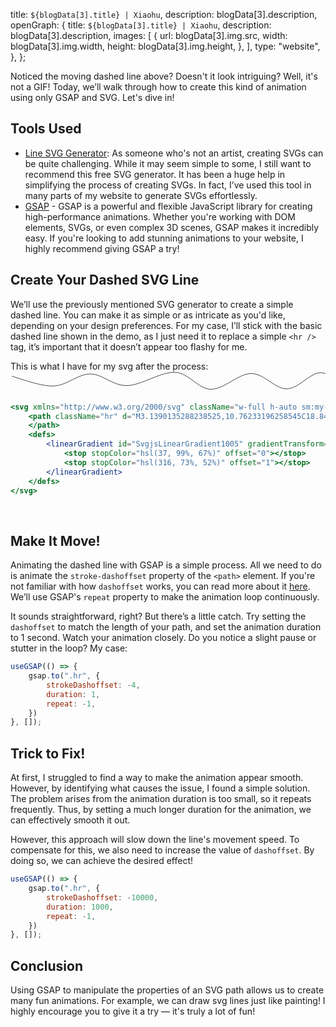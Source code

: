 
  title: `${blogData[3].title} | Xiaohu`,
  description: blogData[3].description,
  openGraph: {
    title: `${blogData[3].title} | Xiaohu`,
    description: blogData[3].description,
    images: [
      {
        url: blogData[3].img.src,
        width: blogData[3].img.width,
        height: blogData[3].img.height,
      },
    ],
    type: "website",
  },
};

<ExampleOne />

Noticed the moving dashed line above? Doesn't it look intriguing? Well, it's not a GIF! Today, we’ll walk through how to create this kind of animation using only GSAP and SVG. Let's dive in!

## Tools Used
- [Line SVG Generator](https://www.fffuel.co/llline/): As someone who's not an artist, creating SVGs can be quite challenging. While it may seem simple to some, I still want to recommend this free SVG generator. It has been a huge help in simplifying the process of creating SVGs. In fact, I’ve used this tool in many parts of my website to generate SVGs effortlessly.
- [GSAP](https://greensock.com/gsap) - GSAP is a powerful and flexible JavaScript library for creating high-performance animations. Whether you're working with DOM elements, SVGs, or even complex 3D scenes, GSAP makes it incredibly easy. If you're looking to add stunning animations to your website, I highly recommend giving GSAP a try!

## Create Your Dashed SVG Line

We’ll use the previously mentioned SVG generator to create a simple dashed line. You can make it as simple or as intricate as you'd like, depending on your design preferences. For my case, I’ll stick with the basic dashed line shown in the demo, as I just need it to replace a simple `<hr />` tag, it’s important that it doesn’t appear too flashy for me.

This is what I have for my svg after the process:
<svg xmlns="http://www.w3.org/2000/svg" className="w-full h-auto sm:my-6 md:my-8 lg:my-10" viewBox="0 0 700 50">
  <path d="M3.1390135288238525,10.76233196258545C18.843049151897432,14.421524667739869,65.93721735239029,33.20179315090179,95.51569366455078,32.28699493408203C125.09416997671127,31.37219671726227,149.38117317199706,5.533632202148437,177.1300506591797,5.381165981292725C204.8789281463623,5.228699760437012,226.72644790649414,32.0000003027916,258.744384765625,31.390134811401367C290.7623216247558,30.78026932001114,333.75785064697266,0.4215246295928956,365.4708557128906,1.7937219142913818C397.1838607788086,3.165919198989868,416.4753268432617,39.004484436511994,445.2914733886719,39.461883544921875C474.10761993408204,39.919282653331756,506.3139181518555,4.636771450042724,534.9776000976562,4.484304904937744C563.6412820434571,4.331838359832764,587.6771551513672,38.869954240322116,613.9013671875,38.56502151489258C640.1255792236328,38.26008878946304,664.9955194091797,2.8430488872528077,689.2376708984375,2.6905829906463623C713.4798223876953,2.538117094039917,738.5112280273438,37.36323057413101,756.5022583007812,37.66816329956055C774.4932885742187,37.973096024990085,788.5112103271484,10.12556083202362,795.0672607421875,4.484304904937744" fill="none" strokeWidth="2" stroke="url(&quot;#SvgjsLinearGradient1005&quot;)" strokeLinecap="round" strokeDasharray="4 6" strokeOpacity="0.67">
  </path>
  <defs>
    <linearGradient id="SvgjsLinearGradient1005" gradientTransform="rotate(249, 0.5, 0.5)">
      <stop stopColor="hsl(37, 99%, 67%)" offset="0"></stop>
      <stop stopColor="hsl(316, 73%, 52%)" offset="1"></stop>
    </linearGradient>
  </defs>
</svg>
```jsx
<svg xmlns="http://www.w3.org/2000/svg" className="w-full h-auto sm:my-6 md:my-8 lg:my-10" viewBox="0 0 700 50">
    <path className="hr" d="M3.1390135288238525,10.76233196258545C18.843049151897432,14.421524667739869,65.93721735239029,33.20179315090179,95.51569366455078,32.28699493408203C125.09416997671127,31.37219671726227,149.38117317199706,5.533632202148437,177.1300506591797,5.381165981292725C204.8789281463623,5.228699760437012,226.72644790649414,32.0000003027916,258.744384765625,31.390134811401367C290.7623216247558,30.78026932001114,333.75785064697266,0.4215246295928956,365.4708557128906,1.7937219142913818C397.1838607788086,3.165919198989868,416.4753268432617,39.004484436511994,445.2914733886719,39.461883544921875C474.10761993408204,39.919282653331756,506.3139181518555,4.636771450042724,534.9776000976562,4.484304904937744C563.6412820434571,4.331838359832764,587.6771551513672,38.869954240322116,613.9013671875,38.56502151489258C640.1255792236328,38.26008878946304,664.9955194091797,2.8430488872528077,689.2376708984375,2.6905829906463623C713.4798223876953,2.538117094039917,738.5112280273438,37.36323057413101,756.5022583007812,37.66816329956055C774.4932885742187,37.973096024990085,788.5112103271484,10.12556083202362,795.0672607421875,4.484304904937744" fill="none" strokeWidth="2" stroke="url(&quot;#SvgjsLinearGradient1005&quot;)" strokeLinecap="round" strokeDasharray="4 6" strokeOpacity="0.67">
    </path>
    <defs>
        <linearGradient id="SvgjsLinearGradient1005" gradientTransform="rotate(249, 0.5, 0.5)">
            <stop stopColor="hsl(37, 99%, 67%)" offset="0"></stop>
            <stop stopColor="hsl(316, 73%, 52%)" offset="1"></stop>
        </linearGradient>
    </defs>
</svg>
```
<br />
<BlogTip text={"I added a class called `hr` for the svg path, so that we can animate it later!"} />

## Make It Move!

Animating the dashed line with GSAP is a simple process. All we need to do is animate the `stroke-dashoffset` property of the `<path>` element. If you're not familiar with how `dashoffset` works, you can read more about it [here](https://developer.mozilla.org/en-US/docs/Web/SVG/Attribute/stroke-dashoffset). We’ll use GSAP's `repeat` property to make the animation loop continuously.

It sounds straightforward, right? But there’s a little catch. Try setting the `dashoffset` to match the length of your path, and set the animation duration to 1 second. Watch your animation closely. Do you notice a slight pause or stutter in the loop? My case:

<ExampleOne offset={-4} duration={1}/>

```jsx
useGSAP(() => {
    gsap.to(".hr", {
        strokeDashoffset: -4,
        duration: 1,
        repeat: -1,
    })
}, []);
```

## Trick to Fix!

At first, I struggled to find a way to make the animation appear smooth. However, by identifying what causes the issue, I found a simple solution. The problem arises from the animation duration is too small, so it repeats frequently. Thus, by setting a much longer duration for the animation, we can effectively smooth it out.

However, this approach will slow down the line's movement speed. To compensate for this, we also need to increase the value of `dashoffset`. By doing so, we can achieve the desired effect!

<ExampleOne />

```jsx
useGSAP(() => {
    gsap.to(".hr", {
        strokeDashoffset: -10000,
        duration: 1000,
        repeat: -1,
    })
}, []);
```

## Conclusion

Using GSAP to manipulate the properties of an SVG path allows us to create many fun animations. For example, we can draw svg lines just like painting! I highly encourage you to give it a try — it's truly a lot of fun!